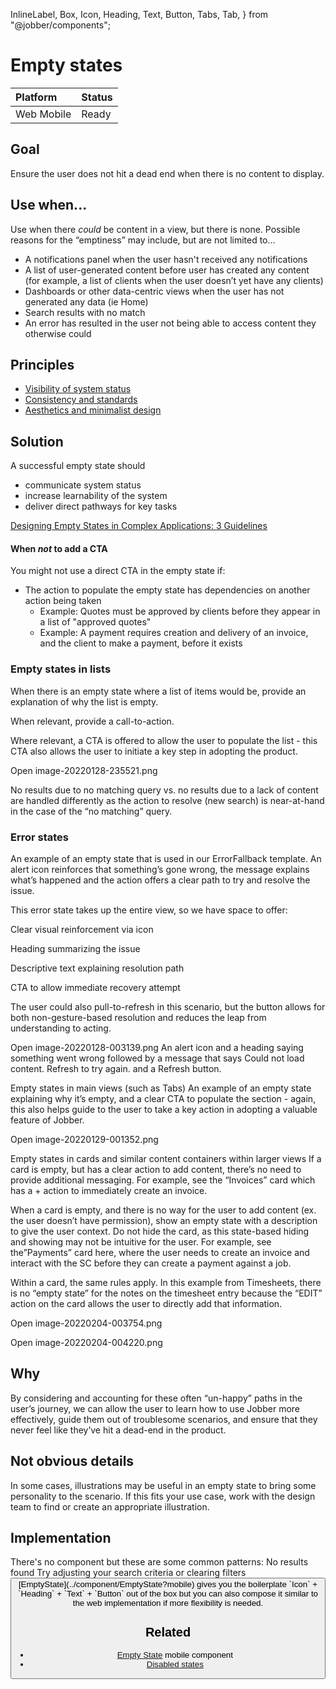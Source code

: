   InlineLabel,
  Box,
  Icon,
  Heading,
  Text,
  Button,
  Tabs,
  Tab,
} from "@jobber/components";

<Meta title="Patterns/Empty states" />

# Empty states

| **Platform**                                                     | **Status**                                     |
| :--------------------------------------------------------------- | :--------------------------------------------- |
| <InlineLabel>Web</InlineLabel> <InlineLabel>Mobile</InlineLabel> | <InlineLabel color="green">Ready</InlineLabel> |

## Goal

Ensure the user does not hit a dead end when there is no content to display.

## Use when...

Use when there _could_ be content in a view, but there is none. Possible reasons
for the “emptiness” may include, but are not limited to…

- A notifications panel when the user hasn't received any notifications
- A list of user-generated content before user has created any content (for
  example, a list of clients when the user doesn’t yet have any clients)
- Dashboards or other data-centric views when the user has not generated any
  data (ie Home)
- Search results with no match
- An error has resulted in the user not being able to access content they
  otherwise could

## Principles

- [Visibility of system status](https://www.nngroup.com/articles/visibility-system-status/)
- [Consistency and standards](https://www.nngroup.com/articles/consistency-and-standards/)
- [Aesthetics and minimalist design](https://www.nngroup.com/videos/aesthetic-and-minimalist-design/)

## Solution

A successful empty state should

- communicate system status
- increase learnability of the system
- deliver direct pathways for key tasks

[Designing Empty States in Complex Applications: 3 Guidelines](https://www.nngroup.com/articles/empty-state-interface-design/#:~:text=Empty%20states%20that%20are%20intentionally,getting%20started%20with%20key%20tasks)

<Figma url="https://www.figma.com/design/HXWXusJPZLmaJNGlKEpiyhXW/Product%2FBase?m=auto&node-id=21162-662&t=SHOjoSApnGE6QQeB-1" />

#### When _not_ to add a CTA

You might not use a direct CTA in the empty state if:

- The action to populate the empty state has dependencies on another action
  being taken
  - Example: Quotes must be approved by clients before they appear in a list of
    "approved quotes"
  - Example: A payment requires creation and delivery of an invoice, and the
    client to make a payment, before it exists

### Empty states in lists

When there is an empty state where a list of items would be, provide an
explanation of why the list is empty.

When relevant, provide a call-to-action.

<Figma url="https://www.figma.com/design/HXWXusJPZLmaJNGlKEpiyhXW/Product%2FBase?m=auto&node-id=21162-768&t=SHOjoSApnGE6QQeB-1" />

Where relevant, a CTA is offered to allow the user to populate the list - this
CTA also allows the user to initiate a key step in adopting the product.

Open image-20220128-235521.png

No results due to no matching query vs. no results due to a lack of content are
handled differently as the action to resolve (new search) is near-at-hand in the
case of the “no matching” query.

### Error states

An example of an empty state that is used in our ErrorFallback template. An
alert icon reinforces that something’s gone wrong, the message explains what’s
happened and the action offers a clear path to try and resolve the issue.

This error state takes up the entire view, so we have space to offer:

Clear visual reinforcement via icon

Heading summarizing the issue

Descriptive text explaining resolution path

CTA to allow immediate recovery attempt

The user could also pull-to-refresh in this scenario, but the button allows for
both non-gesture-based resolution and reduces the leap from understanding to
acting.

Open image-20220128-003139.png An alert icon and a heading saying something went
wrong followed by a message that says Could not load content. Refresh to try
again. and a Refresh button.

Empty states in main views (such as Tabs) An example of an empty state
explaining why it’s empty, and a clear CTA to populate the section - again, this
also helps guide to the user to take a key action in adopting a valuable feature
of Jobber.

Open image-20220129-001352.png

Empty states in cards and similar content containers within larger views If a
card is empty, but has a clear action to add content, there’s no need to provide
additional messaging. For example, see the “Invoices” card which has a + action
to immediately create an invoice.

When a card is empty, and there is no way for the user to add content (ex. the
user doesn’t have permission), show an empty state with a description to give
the user context. Do not hide the card, as this state-based hiding and showing
may not be intuitive for the user. For example, see the”Payments” card here,
where the user needs to create an invoice and interact with the SC before they
can create a payment against a job.

Within a card, the same rules apply. In this example from Timesheets, there is
no “empty state” for the notes on the timesheet entry because the “EDIT” action
on the card allows the user to directly add that information.

Open image-20220204-003754.png

Open image-20220204-004220.png

## Why

By considering and accounting for these often “un-happy” paths in the user’s
journey, we can allow the user to learn how to use Jobber more effectively,
guide them out of troublesome scenarios, and ensure that they never feel like
they’ve hit a dead-end in the product.

## Not obvious details

In some cases, illustrations may be useful in an empty state to bring some
personality to the scenario. If this fits your use case, work with the design
team to find or create an appropriate illustration.

## Implementation

<Tabs>
  <Tab label="Web">
   There's no component but these are some common patterns:

  <Canvas>
    <Box direction="column" alignItems="center">
      <Icon name="alert" />
      <Heading level={4}>No results found</Heading>
      <Text>Try adjusting your search criteria or clearing filters</Text>
      <Button variation="subtle" label="Clear Filters" />
    </Box>
  </Canvas>
  </Tab>
  <Tab label="Mobile">
    [EmptyState](../component/EmptyState?mobile) gives you the boilerplate 
    `Icon` + `Heading` + `Text` + `Button` out of the box but you can also compose it
    similar to the web implementation if more flexibility is needed.
  </Tab>
</Tabs>

## Related

- [Empty State](../component/EmptyState?mobile) mobile component
- [Disabled states](../patterns/disabled-states)
